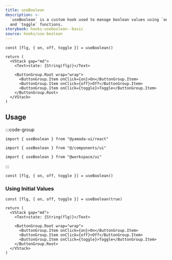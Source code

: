```yaml
---
title: useBoolean
description: >-
  `useBoolean` is a custom hook used to manage boolean values using `on`, `off`,
  and `toggle` functions.
storybook: hooks-useboolean--basic
source: hooks/use-boolean
---
```


```tsx preview functional client
const [flg, { on, off, toggle }] = useBoolean()

return (
  <VStack gap="md">
    <Text>state: {String(flg)}</Text>

    <ButtonGroup.Root wrap="wrap">
      <ButtonGroup.Item onClick={on}>On</ButtonGroup.Item>
      <ButtonGroup.Item onClick={off}>Off</ButtonGroup.Item>
      <ButtonGroup.Item onClick={toggle}>Toggle</ButtonGroup.Item>
    </ButtonGroup.Root>
  </VStack>
)
```

## Usage

:::code-group

```tsx [package]
import { useBoolean } from "@yamada-ui/react"
```

```tsx [alias]
import { useBoolean } from "@/components/ui"
```

```tsx [monorepo]
import { useBoolean } from "@workspace/ui"
```

:::

```tsx
const [flg, { on, off, toggle }] = useBoolean()
```

### Using Initial Values

```tsx preview functional client
const [flg, { on, off, toggle }] = useBoolean(true)

return (
  <VStack gap="md">
    <Text>state: {String(flg)}</Text>

    <ButtonGroup.Root wrap="wrap">
      <ButtonGroup.Item onClick={on}>On</ButtonGroup.Item>
      <ButtonGroup.Item onClick={off}>Off</ButtonGroup.Item>
      <ButtonGroup.Item onClick={toggle}>Toggle</ButtonGroup.Item>
    </ButtonGroup.Root>
  </VStack>
)
```
